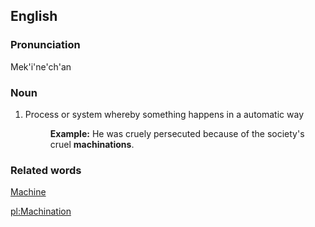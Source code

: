==English==
===Pronunciation===
Mek'i'ne'ch'an
===Noun===
# Process or system whereby something happens in a automatic way
#:'''Example:''' He was cruely persecuted because of the society's cruel '''machinations'''.
===Related words===
[[Machine]]

[[pl:Machination]]